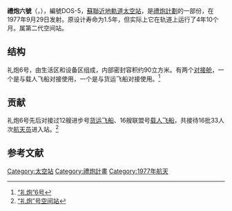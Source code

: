 {{noteTA
|G1=Aero
}}
{{Infobox Space station
 | original_name          = Салют-6
 | station                = 礼炮6号
 | station_image          = 
 | station_image_size     =
 | station_image_caption  = 
 | insignia               = Salyut program insignia.svg
 | insignia_caption       = 礼炮计划的标志
 | sign                   = Salyut 6
 | crew                   = 3
 | launch                 = 1977年9月29日<br>06:50:00 [[UTC|UTC]]
 | launch_pad             = [[苏联|苏联]][[拜科努尔航天发射场|拜科努尔航天发射场]]LC-81/24
 | reentry                = 1982年7月29日
 | mass                   = 19,824[[千克|千克]]
 | length                 = 15.8米
 | diameter               = 4.15米
 | volume                 = 90立方米
 | perigee                = {{convert|219|km|mi}}
 | apogee                 = {{convert|275|km|mi}}
 | inclination            = 51.6[[度|度]]
 | period                 = 89.1[[分钟|分钟]]
 | orbits_day             = 16.16
 | in_orbit               = 1,764天
 | occupied               = 683天
 | orbits                 = 28,024
 | distance               = ~1,136,861,930 km<br>(~706,413,253 mi)
 | as_of                  = 1982年7月29日轨道脱离
 | stats_ref              = <ref name ="SSSM">{{cite book
  | last = Harland
  | first = David
  | authorlink = David Harland
  | title = The Story of Space Station Mir
  | publisher = Springer-Praxis
  | date = 14 February 2005
  | location = Glasgow, United Kingdom
  | url =http://www.amazon.co.uk/Story-Space-Station-Mir/dp/0387230114/ref=sr_1_1/202-3649698-1866219?ie=UTF8&s=books&qisbn=1183037125&sr=8-1
| isbn = 978-0-387-23011-5}}</ref><ref>{{cite web |url=http://nssdc.gsfc.nasa.gov/nmc/masterCatalog.do?sc=1977-097A |title=NASA - NSSDC - Spacecraft - Details |accessdate=2008-06-29 |publisher=[[NASA|NASA]] |date=2 April 2008 |archive-date=2007-12-12 |archive-url=https://web.archive.org/web/20071212015122/http://nssdc.gsfc.nasa.gov/nmc/masterCatalog.do?sc=1977-097A |dead-url=no }}</ref>
 | configuration_image    = Salyut_6_drawing.svg
 | configuration_size     = 190px
 | configuration_caption  = 礼炮6号基本的轨道配置
}}

'''禮炮六號'''（{{lang-ru|Салют-6}}，{{lang-en|Salute 6}}），編號DOS-5，[[蘇聯|蘇聯]][[近地軌道|近地軌道]][[太空站|太空站]]，是[[禮炮計劃|禮炮計劃]]的一部份，在1977年9月29日发射。原设计寿命为1.5年，但实际上它在轨道上运行了4年10个月。属第二代空间站。

==结构==
礼炮6号，由生活区和设备区组成，内部密封容积约90立方米。有两个[[对接舱|对接舱]]，一个是与载人飞船对接使用，一个是与货运飞船对接使用。<ref>
[http://amuseum.cdstm.cn/AMuseum/aetherlife/space_station_russ_lp6.htm “礼炮”6号]</ref>
==贡献==
礼炮6号先后对接过12艘进步号[[货运飞船|货运飞船]]、16艘联盟号[[载人飞船|载人飞船]]，共接待16批33人次[[航天员|航天员]]进入站。<ref>
[http://news.eastday.com/epublish/gb/paper176/1/class017600008/hwz324180.htm “礼炮”号空间站 ]</ref>
==参考文献==
{{reflist}}
{{Salyut Program}}
{{Authority control}}
{{DEFAULTSORT:Salute 6}}
[[Category:太空站|Category:太空站]]
[[Category:禮炮計畫|Category:禮炮計畫]]
[[Category:1977年航天|Category:1977年航天]]
